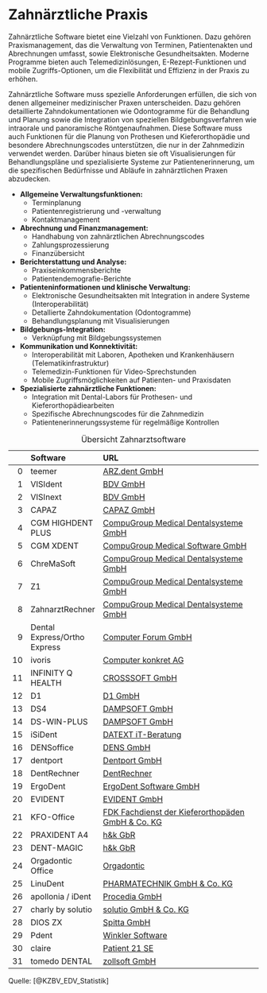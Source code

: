# Zahnärztliche Praxis

Zahnärztliche Software bietet eine Vielzahl von Funktionen. Dazu gehören Praxismanagement, das die Verwaltung von Terminen, Patientenakten und Abrechnungen umfasst, sowie Elektronische Gesundheitsakten. Moderne Programme bieten auch Telemedizinlösungen, E-Rezept-Funktionen und mobile Zugriffs-Optionen, um die Flexibilität und Effizienz in der Praxis zu erhöhen.

Zahnärztliche Software muss spezielle Anforderungen erfüllen, die sich von denen allgemeiner medizinischer Praxen unterscheiden. Dazu gehören detaillierte Zahndokumentationen wie Odontogramme für die Behandlung und Planung sowie die Integration von speziellen Bildgebungsverfahren wie intraorale und panoramische Röntgenaufnahmen. Diese Software muss auch Funktionen für die Planung von Prothesen und Kieferorthopädie und besondere Abrechnungscodes unterstützen, die nur in der Zahnmedizin verwendet werden. Darüber hinaus bieten sie oft Visualisierungen für Behandlungspläne und spezialisierte Systeme zur Patientenerinnerung, um die spezifischen Bedürfnisse und Abläufe in zahnärztlichen Praxen abzudecken.

- **Allgemeine Verwaltungsfunktionen:**
  - Terminplanung
  - Patientenregistrierung und -verwaltung
  - Kontaktmanagement

- **Abrechnung und Finanzmanagement:**
  - Handhabung von zahnärztlichen Abrechnungscodes
  - Zahlungsprozessierung
  - Finanzübersicht

- **Berichterstattung und Analyse:**
  - Praxiseinkommensberichte
  - Patientendemografie-Berichte

- **Patienteninformationen und klinische Verwaltung:**
  - Elektronische Gesundheitsakten mit Integration in andere Systeme (Interoperabilität)
  - Detallierte Zahndokumentation (Odontogramme)
  - Behandlungsplanung mit Visualisierungen

- **Bildgebungs-Integration:**
  - Verknüpfung mit Bildgebungssystemen

- **Kommunikation und Konnektivität:**
  - Interoperabilität mit Laboren, Apotheken und Krankenhäusern (Telematikinfrastruktur)
  - Telemedizin-Funktionen für Video-Sprechstunden
  - Mobile Zugriffsmöglichkeiten auf Patienten- und Praxisdaten

- **Spezialisierte zahnärztliche Funktionen:**
  - Integration mit Dental-Labors für Prothesen- und Kieferorthopädiearbeiten
  - Spezifische Abrechnungscodes für die Zahnmedizin
  - Patientenerinnerungssysteme für regelmäßige Kontrollen

|    | Software                     | URL                                                                                                                                        |
|---:|:-----------------------------|:-------------------------------------------------------------------------------------------------------------------------------------------|
|  0 | teemer                       | [ARZ.dent GmbH](http://www.teemer.de)                                                                                                      |
|  1 | VISIdent                     | [BDV GmbH](http://www.bdv.com)                                                                                                             |
|  2 | VISInext                     | [BDV GmbH](http://www.bdv.com)                                                                                                             |
|  3 | CAPAZ                        | [CAPAZ GmbH](http://www.capaz.de)                                                                                                          |
|  4 | CGM HIGHDENT PLUS            | [CompuGroup Medical Dentalsysteme GmbH](https://www.cgm.com/deu_de/produkte/zahnarztpraxis/cgm-highdent-plus.html)                         |
|  5 | CGM XDENT                    | [CompuGroup Medical Software GmbH](https://www.cgm.com/deu_de/lp/cgm-dentalsysteme/software-mit-cloud-cgm-xdent-fuer-zahnaerzt-innen.html) |
|  6 | ChreMaSoft                   | [CompuGroup Medical Dentalsysteme GmbH](http://www.cgm-dentalsysteme.de)                                                                   |
|  7 | Z1                           | [CompuGroup Medical Dentalsysteme GmbH](http://www.cgm-dentalsysteme.de)                                                                   |
|  8 | ZahnarztRechner              | [CompuGroup Medical Dentalsysteme GmbH](http://www.cgm-dentalsysteme.de)                                                                   |
|  9 | Dental Express/Ortho Express | [Computer Forum GmbH](http://www.dental-vision.de)                                                                                         |
| 10 | ivoris                       | [Computer konkret AG](http://www.computer-konkret.com)                                                                                     |
| 11 | INFINITY Q HEALTH            | [CROSSSOFT GmbH](http://www.crosssoft.de)                                                                                                  |
| 12 | D1                           | [D1 GmbH](http://www.D1.software)                                                                                                          |
| 13 | DS4                          | [DAMPSOFT GmbH](http://www.dampsoft.de)                                                                                                    |
| 14 | DS-WIN-PLUS                  | [DAMPSOFT GmbH](http://www.dampsoft.de)                                                                                                    |
| 15 | iSiDent                      | [DATEXT iT-Beratung](http://www.datext.de)                                                                                                 |
| 16 | DENSoffice                   | [DENS GmbH](http://www.dens-berlin.com)                                                                                                    |
| 17 | dentport                     | [Dentport GmbH](http://dentport.de)                                                                                                        |
| 18 | DentRechner                  | [DentRechner](http://www.dentrechner.de)                                                                                                   |
| 19 | ErgoDent                     | [ErgoDent Software GmbH](http://www.ergodent.de)                                                                                           |
| 20 | EVIDENT                      | [EVIDENT GmbH](http://www.evident.de)                                                                                                      |
| 21 | KFO-Office                   | [FDK Fachdienst der Kieferorthopäden GmbH & Co. KG](http://www.fdk-bremen.de)                                                              |
| 22 | PRAXIDENT A4                 | [h&k GbR](http://praxident.de)                                                                                                             |
| 23 | DENT-MAGIC                   | [h&k GbR](http://praxident.de)                                                                                                             |
| 24 | Orgadontic Office            | [Orgadontic](http://www.orgadontic.de)                                                                                                     |
| 25 | LinuDent                     | [PHARMATECHNIK GmbH & Co. KG](http://www.linudent.de)                                                                                      |
| 26 | apollonia / iDent            | [Procedia GmbH](http://www.procedia.de)                                                                                                    |
| 27 | charly by solutio            | [solutio GmbH & Co. KG](http://www.solutio.de)                                                                                             |
| 28 | DIOS ZX                      | [Spitta GmbH](http://www.dios.de)                                                                                                          |
| 29 | Pdent                        | [Winkler Software](http://www.winklersoft.com)                                                                                             |
| 30 | claire                       | [Patient 21 SE](http://www.zm-r.de/)                                                                                                       |
| 31 | tomedo DENTAL                | [zollsoft GmbH](https://zollsoft.de/)                                                                                                      |

: Übersicht Zahnarztsoftware

Quelle: [@KZBV_EDV_Statistik]
